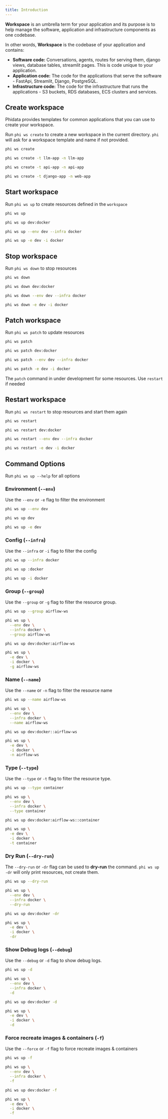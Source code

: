 ```yaml
---
title: Introduction
---
```


**Workspace** is an umbrella term for your application and its purpose is to help manage the software, application and infrastructure components as one codebase.

In other words, **Workspace** is the codebase of your application and contains:

- **Software code:** Conversations, agents, routes for serving them, django views, database tables, streamlit pages. This is code unique to your application.
- **Application code:** The code for the applications that serve the software - FastApi, Streamlit, Django, PostgreSQL.
- **Infrastructure code:** The code for the infrastructure that runs the applications - S3 buckets, RDS databases, ECS clusters and services.

## Create workspace

Phidata provides templates for common applications that you can use to create your workspace.

Run `phi ws create` to create a new workspace in the current directory. `phi` will ask for a workspace template and name if not provided.

<CodeGroup>

```bash Create Workspace
phi ws create
```

```bash Create LLM App
phi ws create -t llm-app -n llm-app
```

```bash Create Api App
phi ws create -t api-app -n api-app
```

```bash Create Web App
phi ws create -t django-app -n web-app
```

</CodeGroup>

## Start workspace

Run `phi ws up` to create resources defined in the `workspace`

<CodeGroup>

```bash Terminal
phi ws up
```

```bash Shorthand
phi ws up dev:docker
```

```bash With Options
phi ws up --env dev --infra docker
```

```bash Short Options
phi ws up -e dev -i docker
```

</CodeGroup>

## Stop workspace

Run `phi ws down` to stop resources

<CodeGroup>

```bash Terminal
phi ws down
```

```bash Shorthand
phi ws down dev:docker
```

```bash With Options
phi ws down --env dev --infra docker
```

```bash Short Options
phi ws down -e dev -i docker
```

</CodeGroup>

## Patch workspace

Run `phi ws patch` to update resources

<CodeGroup>

```bash Terminal
phi ws patch
```

```bash Shorthand
phi ws patch dev:docker
```

```bash With Options
phi ws patch --env dev --infra docker
```

```bash Short Options
phi ws patch -e dev -i docker
```

</CodeGroup>

<Note>

The `patch` command in under development for some resources. Use `restart` if needed

</Note>

## Restart workspace

Run `phi ws restart` to stop resources and start them again

<CodeGroup>

```bash Terminal
phi ws restart
```

```bash Shorthand
phi ws restart dev:docker
```

```bash With Options
phi ws restart --env dev --infra docker
```

```bash Short Options
phi ws restart -e dev -i docker
```

</CodeGroup>

## Command Options

<Note>Run `phi ws up --help` for all options</Note>

### Environment (`--env`)

Use the `--env` or `-e` flag to filter the environment

<CodeGroup>

```bash Flag
phi ws up --env dev
```

```bash Shorthand
phi ws up dev
```

```bash Short Options
phi ws up -e dev
```

</CodeGroup>

### Config (`--infra`)

Use the `--infra` or `-i` flag to filter the config

<CodeGroup>

```bash Flag
phi ws up --infra docker
```

```bash Shorthand
phi ws up :docker
```

```bash Short Options
phi ws up -i docker
```

</CodeGroup>

### Group (`--group`)

Use the `--group` or `-g` flag to filter the resource group.

<CodeGroup>

```bash Flag
phi ws up --group airflow-ws
```

```bash With Options
phi ws up \
  --env dev \
  --infra docker \
  --group airflow-ws
```

```bash Shorthand
phi ws up dev:docker:airflow-ws
```

```bash Short Options
phi ws up \
  -e dev \
  -i docker \
  -g airflow-ws
```

</CodeGroup>

### Name (`--name`)

Use the `--name` or `-n` flag to filter the resource name

<CodeGroup>

```bash Flag
phi ws up --name airflow-ws
```

```bash With Options
phi ws up \
  --env dev \
  --infra docker \
  --name airflow-ws
```

```bash Shorthand
phi ws up dev:docker::airflow-ws
```

```bash Short Options
phi ws up \
  -e dev \
  -i docker \
  -n airflow-ws
```

</CodeGroup>

### Type (`--type`)

Use the `--type` or `-t` flag to filter the resource type.

<CodeGroup>

```bash Flag
phi ws up --type container
```

```bash With Options
phi ws up \
  --env dev \
  --infra docker \
  --type container
```

```bash Shorthand
phi ws up dev:docker:airflow-ws::container
```

```bash Short Options
phi ws up \
  -e dev \
  -i docker \
  -t container
```

</CodeGroup>

### Dry Run (`--dry-run`)

The `--dry-run` or `-dr` flag can be used to **dry-run** the command. `phi ws up -dr` will only print resources, not create them.

<CodeGroup>

```bash Flag
phi ws up --dry-run
```

```bash With Options
phi ws up \
  --env dev \
  --infra docker \
  --dry-run
```

```bash Shorthand
phi ws up dev:docker -dr
```

```bash Short Options
phi ws up \
  -e dev \
  -i docker \
  -dr
```

</CodeGroup>

### Show Debug logs (`--debug`)

Use the `--debug` or `-d` flag to show debug logs.

<CodeGroup>

```bash Flag
phi ws up -d
```

```bash With Options
phi ws up \
  --env dev \
  --infra docker \
  -d
```

```bash Shorthand
phi ws up dev:docker -d
```

```bash Short Options
phi ws up \
  -e dev \
  -i docker \
  -d
```

</CodeGroup>

### Force recreate images & containers (`-f`)

Use the `--force` or `-f` flag to force recreate images & containers

<CodeGroup>

```bash Flag
phi ws up -f
```

```bash With Options
phi ws up \
  --env dev \
  --infra docker \
  -f
```

```bash Shorthand
phi ws up dev:docker -f
```

```bash Short Options
phi ws up \
  -e dev \
  -i docker \
  -f
```

</CodeGroup>
